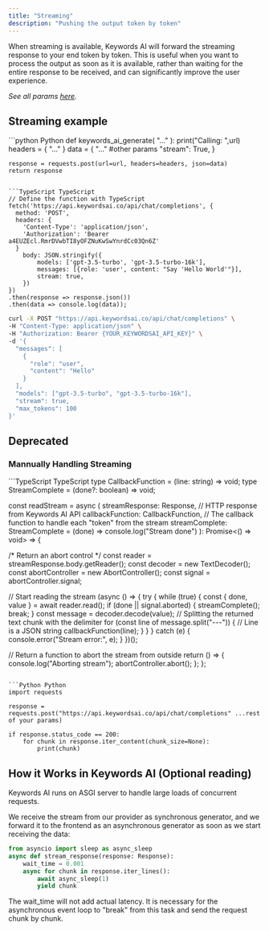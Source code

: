 ```yaml
---
title: "Streaming"
description: "Pushing the output token by token"
---
```


When streaming is available, Keywords AI will forward the streaming response to your end token by token. This is useful when you want to process the output as soon as it is available, rather than waiting for the entire response to be received, and can significantly improve the user experience.

_See all params [here](/api-endpoints/proxy-endpoints/chat-completions)._
## Streaming example
<CodeGroup>
```python Python
def  keywords_ai_generate( 
        "..."
                ):
    print("Calling: ",url)
    headers = {
        "..."
    }
    data = {
        "..." #other params
        "stream": True,
    }
        
    response = requests.post(url=url, headers=headers, json=data)
    return response
```

```TypeScript TypeScript
// Define the function with TypeScript
fetch('https://api.keywordsai.co/api/chat/completions', {
  method: 'POST',
  headers: {
    'Content-Type': 'application/json',
    'Authorization': 'Bearer a4EUZEcl.RmrDVwbTI8yOFZNuKwSwYnrdCc03Qn6Z'
  }
    body: JSON.stringify({
        models: ['gpt-3.5-turbo', 'gpt-3.5-turbo-16k'],
        messages: [{role: 'user', content: "Say 'Hello World'"}],
        stream: true,
    })
})
.then(response => response.json())
.then(data => console.log(data));
```

```bash cURL
curl -X POST "https://api.keywordsai.co/api/chat/completions" \
-H "Content-Type: application/json" \
-H "Authorization: Bearer {YOUR_KEYWORDSAI_API_KEY}" \
-d '{
  "messages": [
    {
      "role": "user",
      "content": "Hello"
    }
  ],
  "models": ["gpt-3.5-turbo", "gpt-3.5-turbo-16k"],
  "stream": true,
  "max_tokens": 100
}'
```

</CodeGroup>

## Deprecated
### Mannually Handling Streaming

<CodeGroup>
```TypeScript TypeScript
type CallbackFunction = (line: string) => void;
type StreamComplete = (done?: boolean) => void;

const readStream = async (
  streamResponse: Response, // HTTP response from Keywords AI API
  callbackFunction: CallbackFunction, // The callback function to handle each "token" from the stream
  streamComplete: StreamComplete = (done) => console.log("Stream done")
): Promise<() => void> => {

  /* Return an abort control */
  const reader = streamResponse.body.getReader();
  const decoder = new TextDecoder();
  const abortController = new AbortController();
  const signal = abortController.signal;

  // Start reading the stream
  (async () => {
    try {
      while (true) {
        const { done, value } = await reader.read();
        if (done || signal.aborted) {
          streamComplete();
          break;
        }
        const message = decoder.decode(value);
        // Splitting the returned text chunk with the delimiter
        for (const line of message.split("---")) {
          // Line is a JSON string
          callbackFunction(line);
        }
      }
    } catch (e) {
      console.error("Stream error:", e);
    }
  })();

  // Return a function to abort the stream from outside
  return () => {
    console.log("Aborting stream");
    abortController.abort();
  };
};
```

```Python Python
import requests

response = requests.post("https://api.keywordsai.co/api/chat/completions" ...rest of your params)

if response.status_code == 200:
    for chunk in response.iter_content(chunk_size=None):
        print(chunk)
```
</CodeGroup>

## How it Works in Keywords AI (Optional reading)
Keywords AI runs on ASGI server to handle large loads of concurrent requests.

We receive the stream from our provider as synchronous generator, and we forward it to the frontend as an asynchronous generator as soon as we start receiving the data:

```python
from asyncio import sleep as async_sleep
async def stream_response(response: Response):
    wait_time = 0.001
    async for chunk in response.iter_lines():
        await async_sleep(1)
        yield chunk
```

The wait_time will not add actual latency. It is necessary for the asynchronous event loop to "break" from this task and send the request chunk by chunk.